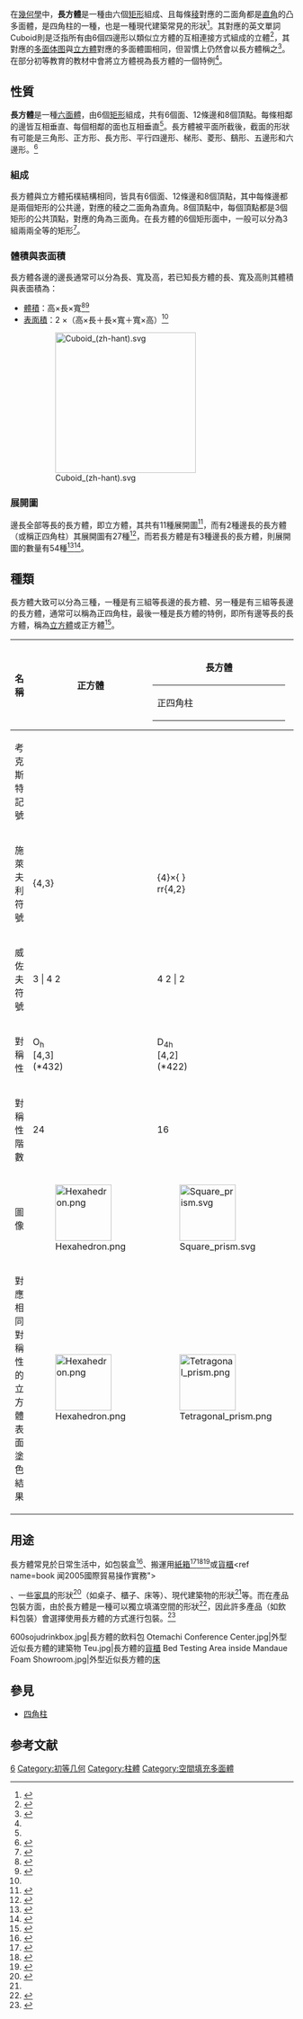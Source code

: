 {{Polyhedronbox
| name = 長方體
| polyhedron = 長方體
| imagename = Cuboid no label.svg
| rotating = Cuboid no label.svg
| rinfo = 長方體模型
| Type = [[柱體|柱體]]
| Face = 6
| Edge = 12
| Vertice = 8
| Face_type = [[正方形|正方形]]、[[長方形|長方形]]、[[方形|方形]]或[[矩形|矩形]]
| Vertice_type = V4.4.4
| Coxeter_diagram = {{CDD|node_1|2|node_1|2|node_1}}
| Conway = 
| Schläfli = { }×{ }×{ }或{ }<sup>3</sup>
| Symmetry_group = [[Dihedral_symmetry|''D''<sub>''2h''</sub>]], [2,2], (*222), order 8
| dual = 雙矩形錐
| Rotation_group = 
| Properties = [[凸集|凸]]、 等角
| 3d_image = 
| dual_image = 
| net_image = Net of cuboid.png
}}
在[[幾何學|幾何學]]中，'''長方體'''是一種由六個[[矩形|矩形]]組成、且每條[[稜|稜]]對應的二面角都是[[直角|直角]]的凸多面體，是四角柱的一種，也是一種現代建築常見的形狀<ref name="article 彭琛2013谈现代工业建筑的立面设计">{{Cite journal
  |title=谈现代工业建筑的立面设计
  |author=彭琛
  |journal=四川建材
  |number=1
  |pages=84--86
  |year=2013}}</ref>。其對應的英文單詞Cuboid則是泛指所有由6個四邊形以類似立方體的互相連接方式組成的立體<ref>{{cite book |url=https://archive.org/details/elementssynthet01dupugoog/page/n68 |title=Elements of Synthetic Solid Geometry |first=Nathan Fellowes |last=Dupuis |publisher=Macmillan |year=1893 |page=53 |access-date=2018-12-01}}</ref>，其對應的[[多面体图|多面体图]]與[[立方體|立方體]]對應的多面體圖相同，但習慣上仍然會以長方體稱之<ref>{{cite book |title=Polytopes and Symmetry |url=https://archive.org/details/polytopessymmetr0000robe |first=Stewart Alexander |last=Robertson |publisher=Cambridge University Press |year=1984 |isbn=9780521277396 |page=[https://archive.org/details/polytopessymmetr0000robe/page/75 75]}}</ref>。在部分初等教育的教材中會將立方體視為長方體的一個特例<ref name="長方體與正方體的分類及命名"/>。

== 性質 ==
'''長方體'''是一種[[六面體|六面體]]，由6個[[矩形|矩形]]組成，共有6個面、12條邊和8個頂點。每條相鄰的邊皆互相垂直、每個相鄰的面也互相垂直<ref name="生活中的立體圖形"/>。長方體被平面所截後，截面的形狀有可能是三角形、正方形、長方形、平行四邊形、梯形、菱形、鷂形、五邊形和六邊形。<ref>{{Citation | url=http://www.hkame.org.hk/uploaded_files/magazine/30/470.pdf | title=長方體的截面 | author=黃慧儀, 馮振業 | periodical=EduMath | volume=30 | year=2010 | access-date=2019-09-28 | archive-url=https://web.archive.org/web/20190928175044/http://www.hkame.org.hk/uploaded_files/magazine/30/470.pdf | archive-date=2019-09-28 | dead-url=no }}</ref>
=== 組成 ===
長方體與立方體拓樸結構相同，皆具有6個面、12條邊和8個頂點，其中每條邊都是兩個矩形的公共邊，對應的稜之二面角為直角。8個頂點中，每個頂點都是3個矩形的公共頂點，對應的角為三面角。在長方體的6個矩形面中，一般可以分為3組兩兩全等的矩形<ref name="生活中的立體圖形">{{cite web | url = http://siro.moe.edu.tw/teach/index.php?n=0&m=0&cmd=content&sb=3&v=6&p=448 | title = 生活中的立體圖形 | publisher = 教育部中學學習資源 | access-date = 2019-09-28 | archive-date = 2020-02-03 | archive-url = https://web.archive.org/web/20200203072721/http://siro.moe.edu.tw/teach/index.php?n=0&m=0&cmd=content&sb=3&v=6&p=448 | dead-url = no }}</ref>。

=== 體積與表面積 ===
長方體各邊的邊長通常可以分為長、寬及高，若已知長方體的長、寬及高則其體積與表面積為：
* [[體積|體積]]：高×長×寬<ref name="mathworld Cuboid">{{Cite mathworld|urlname=Cuboid|title=Cuboid}}</ref><ref>{{Citation | url = http://www.rs.tottori-u.ac.jp/mathedu/mt/xue_sheng_zuo_pin_files/2013_taiseki.pdf | script-title = ja:『体積』の教科書制作 | periodical = {{lang|ja|木曜３限数学心理学（２０１３年度）}} | publisher = {{lang|ja|鳥取大学}} | access-date = 2019-09-28 | archive-url = https://web.archive.org/web/20190928173426/http://www.rs.tottori-u.ac.jp/mathedu/mt/xue_sheng_zuo_pin_files/2013_taiseki.pdf | archive-date = 2019-09-28 | dead-url = no }}</ref>
* [[表面積|表面積]]：2 ×（高×長＋長×寬＋寬×高）<ref name="mathworld Cuboid"/>
:[[File:Cuboid_(zh-hant).svg|250px]]

=== 展開圖 ===
邊長全部等長的長方體，即立方體，其共有11種展開圖<ref>{{cite mathworld |urlname=Cube |title=Cube}}</ref>，而有2種邊長的長方體（或稱正四角柱）其展開圖有27種<ref>{{cite web |url=http://ksik-math.seesaa.net/article/35600473.html |script-title=ja:直方体の展開図 |date=2007-03-08|access-date=2019年9月28日 |archive-url=https://web.archive.org/web/20190928181652/http://ksik-math.seesaa.net/article/35600473.html |archive-date=2019年9月28日 |dead-url=no }}</ref>，而若長方體是有3種邊長的長方體，則展開圖的數量有54種<ref>{{cite web |url=http://homepage.kokushikan.ac.jp/rio/user/MieMath/semi2001/rep20022.pdf |script-title=ja:空間図形とその指導 |author=齋藤徳顕, 松山優子, 渡辺総一郎 |publisher=三重大学教育学部 |access-date=2019-09-28 |archive-url=https://web.archive.org/web/20190928180939/http://homepage.kokushikan.ac.jp/rio/user/MieMath/semi2001/rep20022.pdf |archive-date=2019-09-28 |dead-url=no }}</ref><ref>{{Cite web | url = http://feynmanino.watson.jp/10647_cuboid.html | script-title = ja:立方体・直方体の展開図の形は何種類？ | publisher = feynmanino.watson.jp | access-date = 2019-09-28 | archive-url = https://web.archive.org/web/20190928181652/http://feynmanino.watson.jp/10647_cuboid.html | archive-date = 2019-09-28 | dead-url = no }}</ref>。

== 種類 ==
長方體大致可以分為三種，一種是有三組等長邊的長方體、另一種是有三組等長邊的長方體，通常可以稱為正四角柱，最後一種是長方體的特例，即所有邊等長的長方體，稱為[[立方體|立方體]]或正方體<ref name="長方體與正方體的分類及命名">{{Cite web| url=http://wd.naer.edu.tw/216/book13/pdf/2-5.pdf| title=長方體與正方體的分類及命名| publisher=wd.naer.edu.tw| access-date=2019-09-28| archive-url=https://web.archive.org/web/20190928112620/http://wd.naer.edu.tw/216/book13/pdf/2-5.pdf| archive-date=2019-09-28| dead-url=no}}</ref>。
{|class="wikitable"
|- align=center
!名稱
!width=110px|正方體
!colspan=2 style="padding: 0em 0em;" width=220px|
{| class=wikitable width=100% style="padding: 0 0; margin: 0 0;"
|- align=center style="border-bottom:none;border-top:none;border-left:none;border-right:none;"
!colspan=2 style="border-bottom:none;border-top:none;border-left:none;border-right:none;" width=220px|長方體
|-
!width=110px|正四角柱
!style="border-bottom:none;border-top:none;border-left:none;border-right:none;" width=110px|
|}
|- align=center
!考克斯特記號
|width=110px|{{CDD|node_1|4|node|3|node}}
|width=110px|{{CDD|node_1|4|node|2|node_1}}
|width=110px|{{CDD|node_1|2|node_1|2|node_1}}
|- align=center
!施萊夫利符號
|width=100px|{4,3}
|width=100px|{4}×{ }<BR>rr{4,2}
|width=100px|{ }<sup>3</sup><BR>tr{2,2}
|- align=center
!威佐夫符號
|width=100px|3 | 4 2
|width=100px|4 2 | 2
|width=100px|2 2 2 |
|- align=center
!對稱性
|O<sub>h</sub><br>[4,3]<BR>(*432)
|D<sub>4h</sub><br>[4,2]<BR>(*422)
|D<sub>2h</sub><br>[2,2]<BR>(*222)
|- align=center
!對稱性階數
|24
|16
|8
|- align=center
!圖像
|[[Image:Hexahedron.png|100px]]
|[[Image:Square_prism.svg|100px]]
|[[Image:Rectangular_prism.svg|100px]]
|- align=center
!對應相同對稱性<br/>的立方體表面<br/>塗色結果
|[[Image:Hexahedron.png|100px]]
|[[Image:Tetragonal_prism.png|100px]]
|[[Image:Uniform_polyhedron_222-t012.png|100px]]
|}

== 用途 ==
長方體常見於日常生活中，如包裝盒<ref>{{cite web|url=https://www.naer.edu.tw/ezfiles/0/1000/img/89/224797993.pdf|title=正方體與長方體|publisher=國家教育研究院|access-date=2019-09-28|archive-url=https://web.archive.org/web/20190928113005/https://www.naer.edu.tw/ezfiles/0/1000/img/89/224797993.pdf|archive-date=2019-09-28|dead-url=no}}</ref>、搬運用[[瓦楞紙盒|紙箱]]<ref>
{{cite book | title = Illustrated Glossary of Packaging Terms | author = Soroka, W | publisher = Institute of Packaging Professionals | year = 2008 | isbn = 1-930268-27-0 | page = 33 }}</ref><ref>{{cite book | title = Corrugated Crossroads | author = Koning, J | publisher = TAPPI Press | year = 1995 | isbn = 0-89852-299-4 | page =35 }}</ref><ref name="李广才 2011">{{Cite journal
  |title=硬质直方体集装箱装载系统的开发与优化
  |author=李广才, 孙诚, 黄利强
  |journal=包装工程暋 PACKAGING ENGINEERING
  |url=http://www.packjour.cn/bzgcgk/ch/reader/create_pdf.aspx?file_no=201103013&year_id=2011&quarter_id=3&falg=1
  |volume=32
  |number=3
  |year=2011
  |access-date=2019-09-28
  |archive-date=2020-03-16
  |archive-url=https://web.archive.org/web/20200316190702/http://www.packjour.cn/bzgcgk/ch/reader/create_pdf.aspx?file_no=201103013&year_id=2011&quarter_id=3&falg=1
  |dead-url=no
  }}</ref>或[[貨櫃|貨櫃]]<ref name=book 闻2005國際貿易操作實務">{{cite book
  |title=國際貿易操作實務
  |author=闻顺发
  |isbn=9789571140667
  |page=269,
  |year=2005
  |publisher=五南}}</ref>、一些[[家具|家具]]的形狀<ref name="article 王麗卿2009建築形式在家具設計上的關連性運用">{{Cite journal
  |title=建築形式在家具設計上的關連性運用
  |author=王麗卿, 聶志高, 陳國祥
  |journal=設計學報 (Journal of Design)
  |volume=10
  |number=2
  |year=2009}}</ref>（如桌子、櫃子、床等）、現代建築物的形狀<ref name="article 彭琛2013谈现代工业建筑的立面设计"/>等。而在產品包裝方面，由於長方體是一種可以獨立填滿空間的形狀<ref name="inproceedings Subramanian:2019:DLN:3306214.3338576">{{citation
 |author = Subramanian, Sai Ganesh and Eng, Mathew and Krishnamurthy, Vinayak and Akleman, Ergun
 |title = Delaunay Lofts: A New Class of Space-filling Shapes
 |periodical = ACM SIGGRAPH 2019 Posters
 |series = SIGGRAPH '19
 |year = 2019
 |isbn = 978-1-4503-6314-3
 |location = Los Angeles, California
 |pages = 81:1--81:2
 |url = http://doi.acm.org/10.1145/3306214.3338576
 |doi = 10.1145/3306214.3338576
 |publisher = ACM}}</ref>，因此許多產品（如飲料包裝）會選擇使用長方體的方式進行包裝。<ref>{{Cite web | url =https://www.ntsec.gov.tw/FileAtt.ashx?id=1921 | title=飲料包的數學 | author=李祐宗 | publisher=湖縣國教輔導團}}</ref>
<gallery>
600sojudrinkbox.jpg|長方體的飲料包
Otemachi Conference Center.jpg|外型近似長方體的建築物
Teu.jpg|長方體的[[貨櫃|貨櫃]]
Bed Testing Area inside Mandaue Foam Showroom.jpg|外型近似長方體的[[床|床]]
</gallery>

== 參見 ==
*[[四角柱|四角柱]]

== 参考文献 ==
{{Reflist|2}}

{{錐體與柱體}}
{{几何术语}}

{{Authority control}}

[[Category:多面体|6]]
[[Category:初等几何|Category:初等几何]]
[[Category:柱體|Category:柱體]]
[[Category:空間填充多面體|Category:空間填充多面體]]